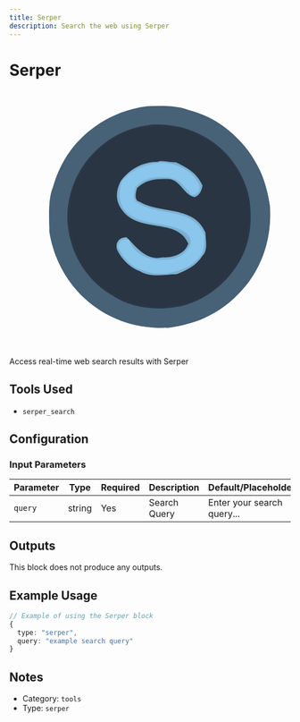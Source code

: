 ```yaml
---
title: Serper
description: Search the web using Serper
---
```



# Serper

<BlockInfoCard 
  type="serper"
  color="#2B3543"
  category="tools"
/>

<div className="not-prose my-6 flex justify-center"><svg viewBox="0 0 654 600" xmlns="http://www.w3.org/2000/svg" {...props}>
    <path
      d="M324 38C356 37 389 36 417 47C452 56 484 72 509 94C539 118 561 145 577 176C593 205 601 238 606 271C610 343 590 403 552 452C528 482 499 507 467 523C438 539 404 547 372 552C297 556 235 534 184 492C133 449 103 392 93 330C93 292 89 255 102 224C112 189 128 158 149 132C194 78 255 46 322 38"
      fill="rgb(71,97,118)"
    />
    <path
      d="M326 39C286 43 250 55 217 75C185 94 156 120 137 150C100 204 87 266 95 336C107 402 142 462 198 502C249 538 309 556 378 551C415 545 449 533 477 516C511 497 535 472 557 445C592 393 611 333 605 265C595 196 563 140 511 95C484 73 452 57 419 48C390 38 359 38 327 39"
      fill="rgb(71,97,119)"
    />
    <path
      d="M342 40C407 42 465 61 513 103C541 126 562 155 576 184C592 217 600 251 600 288C602 357 579 416 535 465C510 493 478 515 445 528C416 541 385 546 352 546C284 548 225 523 178 481C130 436 103 379 96 313C94 244 113 186 151 138C179 103 209 80 245 64C276 50 307 44 340 41"
      fill="rgb(71,97,119)"
    />
    <path
      d="M344 42C309 44 277 51 247 64C209 81 180 103 153 136C114 186 95 244 96 312C104 379 131 435 177 480C225 522 284 547 351 546C385 545 416 540 443 528C478 514 509 492 533 466C578 416 601 357 600 289C599 251 591 217 576 187C561 156 541 127 515 105C466 63 409 44 346 41"
      fill="rgb(71,97,118)"
    />
    <path
      d="M327 81C378 78 423 89 462 114C511 144 546 196 557 248C567 306 559 363 530 406C498 457 448 492 395 503C338 513 282 506 239 477C192 450 156 402 143 351C126 296 137 235 163 190C198 130 258 89 325 82"
      fill="rgb(44,56,71)"
    />
    <path
      d="M329 83C260 89 199 129 165 189C138 235 127 296 144 349C157 401 193 449 237 475C282 505 338 512 393 503C448 491 497 457 529 408C558 363 566 306 557 250C545 196 511 145 464 116C424 91 380 79 330 82"
      fill="rgb(43,55,70)"
    />
    <path
      d="M334 87C381 83 423 94 458 117C510 148 544 201 554 258C562 317 551 370 521 412C487 460 440 491 385 500C331 507 281 499 241 473C191 444 157 394 145 339C136 284 143 227 171 186C207 129 265 91 332 87"
      fill="rgb(41,53,67)"
    />
    <path
      d="M335 88C267 90 208 129 173 184C144 227 137 284 145 338C158 393 191 443 240 471C281 498 331 506 384 500C439 490 487 459 519 413C550 370 561 317 554 259C543 201 509 149 460 119C424 96 383 85 337 88"
      fill="rgb(41,53,67)"
    />
    <path
      d="M347 166C361 164 373 169 387 168C412 180 437 193 447 221C449 232 443 243 434 248C403 245 398 204 365 207C338 206 315 210 297 228C294 238 289 257 303 260C337 280 382 276 417 292C436 300 448 314 455 330C457 349 462 373 449 385C435 408 413 418 391 427C361 429 328 436 304 421C280 413 260 392 250 370C246 356 255 343 268 343C293 360 316 398 356 389C382 390 409 380 416 357C389 295 298 335 260 276C246 256 248 233 258 214C279 184 309 167 346 167"
      fill="rgb(121,172,205)"
    />
    <path
      d="M349 168C312 167 280 183 259 212C249 233 247 256 260 274C299 334 390 294 422 354C409 381 382 391 357 389C316 399 293 361 272 342C255 344 247 356 251 368C260 391 280 412 302 420C328 435 361 428 389 428C412 417 434 407 447 386C461 373 456 349 456 332C428 270 351 289 304 262C288 258 293 239 295 229C314 209 338 204 363 204C398 203 403 244 431 249C443 242 448 232 449 222C436 193 412 181 388 172C374 170 363 166 350 167"
      fill="rgb(125,177,211)"
    />
    <path
      d="M349 169C386 169 425 185 441 220C444 231 441 240 432 243C409 237 402 209 380 206C347 200 314 201 293 226C290 238 286 256 297 262C332 283 375 281 411 295C431 304 446 317 452 337C455 360 452 383 434 396C415 415 391 421 366 426C338 430 316 422 295 413C276 402 261 385 254 366C254 353 261 343 275 348C290 381 325 398 360 394C388 395 411 382 420 360C425 342 413 334 404 327C359 304 298 318 265 276C253 254 255 235 261 214C280 187 314 173 346 170"
      fill="rgb(137,195,233)"
    />
    <path
      d="M349 171C316 173 281 187 263 214C256 235 254 254 266 273C300 316 359 304 401 325C413 333 426 342 422 358C412 382 388 396 363 395C326 399 290 382 278 348C262 345 254 353 253 365C261 384 277 401 292 411C316 421 338 429 365 426C390 420 415 414 432 398C451 383 454 360 453 338C445 317 430 305 413 296C375 282 332 284 299 264C285 257 288 239 291 228C304 212 319 205 336 202C378 193 403 213 423 244C438 244 443 232 441 222C425 186 388 171 352 170"
      fill="rgb(139,198,236)"
    />
  </svg></div>

Access real-time web search results with Serper

## Tools Used

- `serper_search`

## Configuration

### Input Parameters

| Parameter | Type | Required | Description | Default/Placeholder |
| --------- | ---- | -------- | ----------- | ------------------ |
| `query` | string | Yes | Search Query | Enter your search query... |



## Outputs

This block does not produce any outputs.

## Example Usage

```typescript
// Example of using the Serper block
{
  type: "serper",
  query: "example search query"
}
```

## Notes

- Category: `tools`
- Type: `serper`
